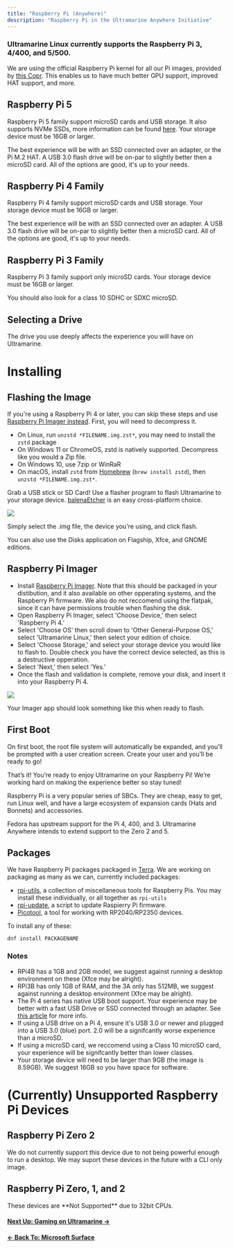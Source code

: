 ```yaml
---
title: "Raspberry Pi (Anywhere)"
description: "Raspberry Pi in the Ultramarine Anywhere Initiative"
---
```



### Ultramarine Linux currently supports the Raspberry Pi 3, 4/400, and 5/500.

We are using the official Raspberry Pi kernel for all our Pi images, provided by [this Copr](https://copr.fedorainfracloud.org/coprs/dwrobel/kernel-rpi/). This enables us to have much better GPU support, improved HAT support, and more.

## Raspberry Pi 5

Raspberry Pi 5 family support microSD cards and USB storage. It also supports NVMe SSDs, more information can be found [here](https://www.raspberrypi.com/documentation/accessories/m2-hat-plus.html#m2-hat-plus). Your storage device must be 16GB or larger.

The best experience will be with an SSD connected over an adapter, or the Pi M.2 HAT. A USB 3.0 flash drive will be on-par to slightly better then a microSD card. All of the options are good, it's up to your needs.

## Raspberry Pi 4 Family

Raspberry Pi 4 family support microSD cards and USB storage. Your storage device must be 16GB or larger.

The best experience will be with an SSD connected over an adapter. A USB 3.0 flash drive will be on-par to slightly better then a microSD card. All of the options are good, it's up to your needs.

## Raspberry Pi 3 Family

Raspberry Pi 3 family support only microSD cards. Your storage device must be 16GB or larger.

You should also look for a class 10 SDHC or SDXC microSD.

## Selecting a Drive

The drive you use deeply affects the experience you will have on Ultramarine.

# Installing

## Flashing the Image

If you're using a Raspberry Pi 4 or later, you can skip these steps and use
[Raspberry Pi Imager instead](/en/anywhere/rpi#raspberry-pi-imager).
First, you will need to decompress it.

- On Linux, run `unzstd *FILENAME.img.zst*`, you may need to install the `zstd` package
- On Windows 11 or ChromeOS, zstd is natively supported. Decompress like you would a Zip file.
- On Windows 10, use 7zip or WinRaR
- On macOS, install `zstd` from [Homebrew](https://brew.sh/) (`brew install zstd`), then `unzstd *FILENAME.img.zst*`.

Grab a USB stick or SD Card! Use a flasher program to flash Ultramarine to your storage device. [balenaEtcher](https://www.balena.io/etcher/) is an easy cross-platform choice.

![](/assets/balenaetcher.png)

Simply select the .img file, the device you're using, and click flash.

You can also use the Disks application on Flagship, Xfce, and GNOME editions.

## Raspberry Pi Imager

- Install [Raspberry Pi Imager](https://www.raspberrypi.com/software/). Note that this should be packaged in your distibution, and it also available on other opperating systems, and the Raspberry Pi firmware. We also do not reccomend using the flatpak, since it can have permissions trouble when flashing the disk.
- Open Raspberry Pi Imager, select 'Choose Device,' then select 'Raspberry Pi 4.'
- Select 'Choose OS' then scroll down to 'Other General-Purpose OS,' select 'Ultramarine Linux,' then select your edition of choice.
- Select 'Choose Storage,' and select your storage device you would like to flash to. Double check you have the correct device selected, as this is a destructive opperation.
- Select 'Next,' then select 'Yes.'
- Once the flash and validation is complete, remove your disk, and insert it into your Raspberry Pi 4.

![](/assets/rpi-imager.png)

Your Imager app should look something like this when ready to flash.

## First Boot

On first boot, the root file system will automatically be expanded, and you’ll be prompted with a user creation screen. Create your user and you’ll be ready to go!

That’s it! You’re ready to enjoy Ultramarine on your Raspberry Pi! We’re working hard on making the experience better so stay tuned!

Raspberry Pi is a very popular series of SBCs. They are cheap, easy to get, run Linux well, and have a large ecosystem of expansion cards (Hats and Bonnets) and accessories.

Fedora has upstream support for the Pi 4, 400, and 3. Ultramarine Anywhere intends to extend support to the Zero 2 and 5.

## Packages

We have Raspberry Pi packages packaged in [Terra](https://terra.fyralabs.com/). We are working on packaging as many as we can, currently included packages:

- [rpi-utils](https://github.com/raspberrypi/utils), a collection of miscellaneous tools for Raspberry Pis. You may install these individually, or all together as `rpi-utils`
- [rpi-update](https://github.com/raspberrypi/rpi-update), a script to update Raspierry Pi firmware.
- [Picotool](https://github.com/raspberrypi/picotool), a tool for working with RP2040/RP2350 devices.

To install any of these:

```
dnf install PACKAGENAME
```

### Notes

- RPi4B has a 1GB and 2GB model, we suggest against running a desktop environment on these (Xfce may be alright).
- RPi3B has only 1GB of RAM, and the 3A only has 512MB, we suggest against running a desktop environment (Xfce may be alright).
- The Pi 4 series has native USB boot support. Your experience may be better with a fast USB Drive or SSD connected through an adapter. See [this article](https://www.raspberrypi.com/documentation/computers/raspberry-pi.html#usb-mass-storage-boot) for more info.
- If using a USB drive on a Pi 4, ensure it's USB 3.0 or newer and plugged into a USB 3.0 (blue) port. 2.0 will be a signifcantly worse experience than a microSD.
- If using a microSD card, we reccomend using a Class 10 microSD card, your experience will be signifcantly better than lower classes.
- Your storage device will need to be larger than 9GB (the image is 8.59GB). We suggest 16GB so you have space for software.

# (Currently) Unsupported Raspberry Pi Devices

## Raspberry Pi Zero 2

We do not currently support this device due to not being powerful enough to run a desktop. We may suport these devices in the future with a CLI only image.

## Raspberry Pi Zero, 1, and 2

<Alert type="info">
  These devices are **Not Supported** due to 32bit CPUs.
</Alert>

#### [Next Up: Gaming on Ultramarine →](/en/usage/gaming)

#### [← Back To: Microsoft Surface](/en/anywhere/surface)

